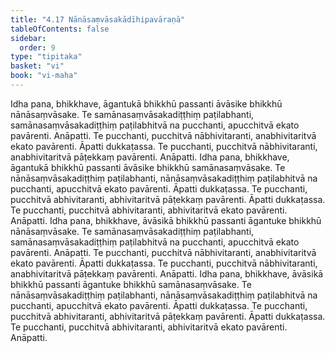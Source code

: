 ```yaml
---
title: "4.17 Nānāsaṃvāsakādīhipavāraṇā"
tableOfContents: false
sidebar:
  order: 9
type: "tipitaka"
basket: "vi"
book: "vi-maha"
---
```



<DynamicBreadcrumb />

<Division number="230" book="vi-maha" bookNo="3" page="246">

<Paragraph number="1057" book="vi-maha">
Idha pana, bhikkhave, āgantukā bhikkhū passanti āvāsike bhikkhū nānāsaṃvāsake. Te samānasaṃvāsakadiṭṭhiṃ paṭilabhanti, samānasaṃvāsakadiṭṭhiṃ paṭilabhitvā na pucchanti, apucchitvā ekato pavārenti. Anāpatti. Te pucchanti, pucchitvā nābhivitaranti, anabhivitaritvā ekato pavārenti. Āpatti dukkaṭassa. Te pucchanti, pucchitvā nābhivitaranti, anabhivitaritvā pāṭekkaṃ pavārenti. Anāpatti.
</Paragraph>

<Paragraph number="1058" book="vi-maha">
Idha pana, bhikkhave, āgantukā bhikkhū passanti āvāsike bhikkhū samānasaṃvāsake. Te nānāsaṃvāsakadiṭṭhiṃ paṭilabhanti, nānāsaṃvāsakadiṭṭhiṃ paṭilabhitvā na pucchanti, apucchitvā ekato pavārenti. Āpatti dukkaṭassa. Te pucchanti, pucchitvā abhivitaranti, abhivitaritvā pāṭekkaṃ pavārenti. Āpatti dukkaṭassa. Te pucchanti, pucchitvā abhivitaranti, abhivitaritvā ekato pavārenti. Anāpatti.
</Paragraph>

<Paragraph number="1059" book="vi-maha">
Idha pana, bhikkhave, āvāsikā bhikkhū passanti āgantuke bhikkhū nānāsaṃvāsake. Te samānasaṃvāsakadiṭṭhiṃ paṭilabhanti, samānasaṃvāsakadiṭṭhiṃ paṭilabhitvā na pucchanti, apucchitvā ekato pavārenti. Anāpatti. Te pucchanti, pucchitvā nābhivitaranti, anabhivitaritvā ekato pavārenti. Āpatti dukkaṭassa. Te pucchanti, pucchitvā nābhivitaranti, anabhivitaritvā pāṭekkaṃ pavārenti. Anāpatti.
</Paragraph>

<Paragraph number="1060" book="vi-maha">
Idha pana, bhikkhave, āvāsikā bhikkhū passanti āgantuke bhikkhū samānasaṃvāsake. Te nānāsaṃvāsakadiṭṭhiṃ paṭilabhanti, nānāsaṃvāsakadiṭṭhiṃ paṭilabhitvā na pucchanti, apucchitvā ekato pavārenti. Āpatti dukkaṭassa. Te pucchanti, pucchitvā abhivitaranti, abhivitaritvā pāṭekkaṃ pavārenti. Āpatti dukkaṭassa. Te pucchanti, pucchitvā abhivitaranti, abhivitaritvā ekato pavārenti. Anāpatti.
</Paragraph>
</Division>